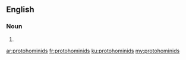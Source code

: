==English==

===Noun===
{{head|en}}

# {{plural of|protohominid}}

[[ar:protohominids]]
[[fr:protohominids]]
[[ku:protohominids]]
[[my:protohominids]]